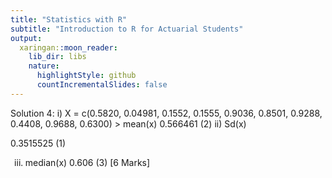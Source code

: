 ```yaml
---
title: "Statistics with R"
subtitle: "Introduction to R for Actuarial Students"
output:
  xaringan::moon_reader:
    lib_dir: libs
    nature:
      highlightStyle: github
      countIncrementalSlides: false
---
```


Solution 4:
i) X = c(0.5820, 0.04981, 0.1552, 0.1555, 0.9036, 0.8501, 0.9288, 0.4408, 0.9688, 0.6300)
> mean(x)
0.566461 (2)
ii) Sd(x)


0.3515525 (1)


iii) median(x)
0.606 (3)
[6 Marks]
